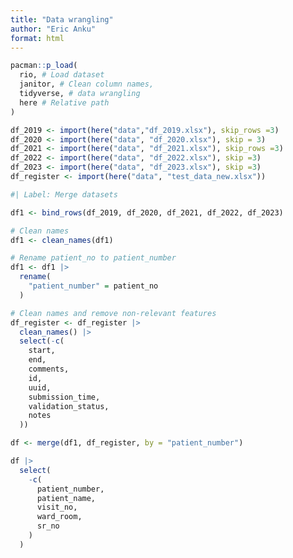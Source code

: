 ```yaml
---
title: "Data wrangling"
author: "Eric Anku"
format: html
---
```


```r
pacman::p_load(
  rio, # Load dataset
  janitor, # Clean column names,
  tidyverse, # data wrangling
  here # Relative path
)
```

```r
df_2019 <- import(here("data","df_2019.xlsx"), skip_rows =3)
df_2020 <- import(here("data", "df_2020.xlsx"), skip = 3)
df_2021 <- import(here("data", "df_2021.xlsx"), skip_rows =3)
df_2022 <- import(here("data", "df_2022.xlsx"), skip =3)
df_2023 <- import(here("data", "df_2023.xlsx"), skip =3)
df_register <- import(here("data", "test_data_new.xlsx"))
```

```r
#| Label: Merge datasets

df1 <- bind_rows(df_2019, df_2020, df_2021, df_2022, df_2023)

# Clean names
df1 <- clean_names(df1)

# Rename patient_no to patient_number
df1 <- df1 |>
  rename(
    "patient_number" = patient_no
  )
```

```r
# Clean names and remove non-relevant features
df_register <- df_register |>
  clean_names() |>
  select(-c(
    start,
    end,
    comments,
    id,
    uuid,
    submission_time,
    validation_status,
    notes
  ))
```

```r
df <- merge(df1, df_register, by = "patient_number")
```

```r
df |>
  select(
    -c(
      patient_number,
      patient_name,
      visit_no,
      ward_room,
      sr_no
    )
  )
```


